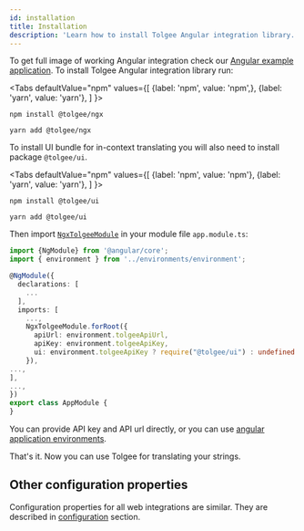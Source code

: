 ```yaml
---
id: installation
title: Installation
description: 'Learn how to install Tolgee Angular integration library. To get full image of working Angular integration check our Angular example application.'
---
```


To get full image of working Angular integration check our [Angular example application](https://github.com/tolgee/ngx-example).
To install Tolgee Angular integration library run:


<Tabs
    defaultValue="npm"
    values={[
        {label: 'npm', value: 'npm',},
        {label: 'yarn', value: 'yarn'},
    ]
    }>
<TabItem value="npm">

```shell
npm install @tolgee/ngx
```

</TabItem>
<TabItem value="yarn">

```shell
yarn add @tolgee/ngx
```

</TabItem>
</Tabs>

To install UI bundle for in-context translating you will also need to install package `@tolgee/ui`.

<Tabs
    defaultValue="npm"
    values={[
        {label: 'npm', value: 'npm'},
        {label: 'yarn', value: 'yarn'},
    ]
    }>
<TabItem value="npm">

```shell
npm install @tolgee/ui
```

</TabItem>
<TabItem value="yarn">

```shell
yarn add @tolgee/ui
```

</TabItem>
</Tabs>

Then import [`NgxTolgeeModule`](/docs/web/angular/api#ngxtolgeemodule) in your module file `app.module.ts`:

```typescript
import {NgModule} from '@angular/core';
import { environment } from '../environments/environment';

@NgModule({
  declarations: [
    ...
  ],
  imports: [
    ...,
    NgxTolgeeModule.forRoot({
      apiUrl: environment.tolgeeApiUrl,
      apiKey: environment.tolgeeApiKey,
      ui: environment.tolgeeApiKey ? require("@tolgee/ui") : undefined
    }),
...,
],
...,
})
export class AppModule {
}
```

You can provide API key and API url directly, or you can use
[angular application environments](https://angular.io/guide/build#configuring-application-environments).

That's it. Now you can use Tolgee for translating your strings.

## Other configuration properties

Configuration properties for all web integrations are similar. They are described in [configuration](../configuration)
section.
